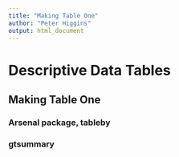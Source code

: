```yaml
---
title: "Making Table One"
author: "Peter Higgins"
output: html_document
---
```



# Descriptive Data Tables



## Making Table One

### Arsenal package, tableby

### gtsummary
